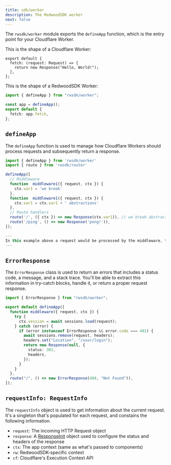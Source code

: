 ```yaml
---
title: sdk/worker
description: The RedwoodSDK worker
next: false
---
```


The `rwsdk/worker` module exports the `defineApp` function, which is the entry point for your Cloudflare Worker.

This is the shape of a Cloudflare Worker:

```tsx
export default {
  fetch: (request: Request) => {
    return new Response("Hello, World!");
  },
};
```

This is the shape of a RedwoodSDK Worker:

```ts
import { defineApp } from "rwsdk/worker";

const app = defineApp();
export default {
  fetch: app.fetch,
};
```

## `defineApp`

The `defineApp` function is used to manage how Cloudflare Workers should process requests and subsequently return a response.

```ts
import { defineApp } from 'rwsdk/worker'
import { route } from 'rwsdk/router'

defineApp([
  // Middleware
  function  middleware1({ request, ctx }) {
    ctx.var1 = 'we break'
  },
  function  middleware1({ request, ctx }) {
    ctx.var1 = ctx.var1 + ' abstractions'
  },
  // Route handlers
  route('/', ({ ctx }) => new Response(ctx.var1)), // we break abstractions
  route('/ping', () => new Response('pong!')),
]);

---
In this example above a request would be processed by the middleware, then the correct route would match and execute the handler.
---
```

## `ErrorResponse`

The `ErrorResponse` class is used to return an errors that includes a status code, a message, and a stack trace. You'll be able to extract this information in try-catch blocks, handle it, or return a proper request response.

```ts
import { ErrorResponse } from "rwsdk/worker";

export default defineApp([
  function middleware({ request, ctx }) {
    try {
      ctx.session = await sessions.load(request);
    } catch (error) {
      if (error instanceof ErrorResponse && error.code === 401) {
        await sessions.remove(request, headers);
        headers.set("Location", "/user/login");
        return new Response(null, {
          status: 302,
          headers,
        });
      }
    }
  },
  route("/", () => new ErrorResponse(404, "Not Found")),
]);
```

## `requestInfo: RequestInfo`

The `requestInfo` object is used to get information about the current request. It's a singleton that's populated for each request, and constains the following information.

- `request`: The incoming HTTP Request object
- `response`: A [ResponseInit](https://fetch.spec.whatwg.org/#responseinit) object used to configure the status and headers of the response
- `ctx`: The app context (same as what's passed to components)
- `rw`: RedwoodSDK-specific context
- `cf`: Cloudflare's Execution Context API